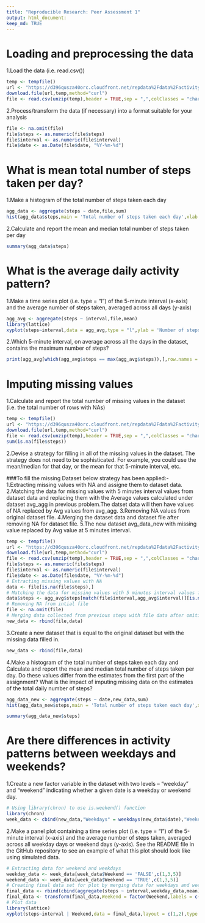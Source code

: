 ```yaml
---
title: "Reproducible Research: Peer Assessment 1"
output: html_document:
keep_md: TRUE
---
```


# Loading and preprocessing the data
1.Load the data (i.e. read.csv())
```r
temp <- tempfile()
url <- "https://d396qusza40orc.cloudfront.net/repdata%2Fdata%2Factivity.zip"
download.file(url,temp,method="curl")
file <- read.csv(unzip(temp),header = TRUE,sep = ",",colClasses = "character")
```

2.Process/transform the data (if necessary) into a format suitable for your analysis
```r
file <- na.omit(file)
file$steps <- as.numeric(file$steps)
file$interval <- as.numeric(file$interval)
file$date <- as.Date(file$date, "%Y-%m-%d")
```
# What is mean total number of steps taken per day?

1.Make a histogram of the total number of steps taken each day
```r
agg_data <- aggregate(steps ~ date,file,sum)
hist(agg_data$steps,main = 'Total number of steps taken each day',xlab = 'sum of daily steps')
```

2.Calculate and report the mean and median total number of steps taken per day

```r
summary(agg_data$steps)
```
# What is the average daily activity pattern?
1.Make a time series plot (i.e. type = "l") of the 5-minute interval (x-axis) and the average number of steps taken, averaged across all days (y-axis)

```r
agg_avg <- aggregate(steps ~ interval,file,mean)
library(lattice)
xyplot(steps~interval,data = agg_avg,type = "l",ylab = 'Number of steps')
```

2.Which 5-minute interval, on average across all the days in the dataset, contains the maximum number of steps?

```r
print(agg_avg[which(agg_avg$steps == max(agg_avg$steps)),],row.names = FALSE)
```

# Imputing missing values

1.Calculate and report the total number of missing values in the dataset (i.e. the total number of rows with NAs)

```r
temp <- tempfile()
url <- "https://d396qusza40orc.cloudfront.net/repdata%2Fdata%2Factivity.zip"
download.file(url,temp,method="curl")
file <- read.csv(unzip(temp),header = TRUE,sep = ",",colClasses = "character")
sum(is.na(file$steps))
```

2.Devise a strategy for filling in all of the missing values in the dataset. The strategy does not need to be sophisticated. For example, you could use the mean/median for that day, or the mean for that 5-minute interval, etc.

###To fill the missing Dataset below strategy has been applied:-
1.Extracting missing values with NA and assigne them to dataset data.
2.Matching the data for missing values with 5 minutes interval values from dataset data and replacing them with the Average values calculated under dataset avg_agg in previous problem.The datset data will then have values of NA replaced by Avg values from avg_agg. 
3.Removing NA values from original dataset file.
4.Merging the dataset data and dataset file after removing NA for dataset file.
5.The new dataset avg_data_new with missing value replaced by Avg value at 5 minutes interval.

```r
temp <- tempfile()
url <- "https://d396qusza40orc.cloudfront.net/repdata%2Fdata%2Factivity.zip"
download.file(url,temp,method="curl")
file <- read.csv(unzip(temp),header = TRUE,sep = ",",colClasses = "character")
file$steps <- as.numeric(file$steps)
file$interval <- as.numeric(file$interval)
file$date <- as.Date(file$date, "%Y-%m-%d")
# Extracting missing values with NA 
data <- file[is.na(file$steps),]
# Matching the data for missing values with 5 minutes interval values from data and replacing them with the Average values calculated under avg_agg in previous problem.
data$steps <- agg_avg$steps[match(file$interval,agg_avg$interval)][is.na(file$steps)]
# Removing NA from intial file
file <- na.omit(file)
# Merging data collected from previous steps with file data after omiting NA
new_data <- rbind(file,data)
```

3.Create a new dataset that is equal to the original dataset but with the missing data filled in.

```r
new_data <- rbind(file,data)
```

4.Make a histogram of the total number of steps taken each day and Calculate and report the mean and median total number of steps taken per day. Do these values differ from the estimates from the first part of the assignment? What is the impact of imputing missing data on the estimates of the total daily number of steps?

```r
agg_data_new <- aggregate(steps ~ date,new_data,sum)
hist(agg_data_new$steps,main = 'Total number of steps taken each day',xlab = 'sum of daily steps')
```

```r
summary(agg_data_new$steps)
```

# Are there differences in activity patterns between weekdays and weekends?

1.Create a new factor variable in the dataset with two levels – “weekday” and “weekend” indicating whether a given date is a weekday or weekend day.

```r
# Using library(chron) to use is.weekend() function
library(chron)
week_data <- cbind(new_data,"Weekdays" = weekdays(new_data$date),"Weekend" = is.weekend(new_data$date))
```

2.Make a panel plot containing a time series plot (i.e. type = "l") of the 5-minute interval (x-axis) and the average number of steps taken, averaged across all weekday days or weekend days (y-axis). See the README file in the GitHub repository to see an example of what this plot should look like using simulated data.

```r
# Extracting data for weekend and weekdays
weekday_data <- week_data[week_data$Weekend == 'FALSE',c(1,3,5)]
weekend_data <- week_data[week_data$Weekend == 'TRUE',c(1,3,5)]
# Creating final data set for plot by merging data for weekdays and weekend for avergae steps at 5 minutes interval for each day.
final_data <- rbind(cbind(aggregate(steps ~ interval,weekday_data,mean),"Weekend" = weekday_data$Weekend),cbind(aggregate(steps ~ interval,weekend_data,mean),"Weekend" = weekend_data$Weekend))
final_data <- transform(final_data,Weekend = factor(Weekend,labels = c("Weekdays","Weekend")))
# Plot data
library(lattice)
xyplot(steps~interval | Weekend,data = final_data,layout = c(1,2),type = "l",ylab = 'Number of steps')
```